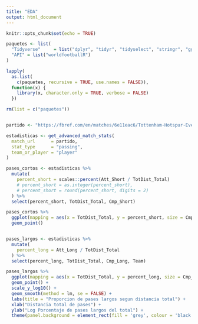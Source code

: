 ```yaml
---
title: "EDA"
output: html_document
---
```


```r

knitr::opts_chunk$set(echo = TRUE)

paquetes <- list(
  "Tidyverse"     = list("dplyr", "tidyr", "tidyselect", "stringr", "ggplot2"),
  "API" = list("worldfootballR")
)

lapply(
  as.list(
    c(paquetes, recursive = TRUE, use.names = FALSE)),
  function(x) {
    library(x, character.only = TRUE, verbose = FALSE)
  })

rm(list = c("paquetes"))



```

```r

partido <- "https://fbref.com/en/matches/6e11eac6/Tottenham-Hotspur-Everton-March-7-2022-Premier-League"
```

```r

estadisticas <- get_advanced_match_stats(
  match_url      = partido,
  stat_type      = "passing",
  team_or_player = "player"
) 
```

```r

pases_cortos <- estadisticas %>% 
  mutate(
    percent_short = scales::percent(Att_Short / TotDist_Total)
    # percent_short = as.integer(percent_short),
    # percent_short = round(percent_short, digits = 2)
  ) %>% 
  select(percent_short, TotDist_Total, Cmp_Short)

```

```r
pases_cortos %>%
  ggplot(mapping = aes(x = TotDist_Total, y = percent_short, size = Cmp_Short)) +
  geom_point()



```

```r

pases_largos <- estadisticas %>% 
  mutate(
    percent_long = Att_Long / TotDist_Total
  ) %>% 
  select(percent_long, TotDist_Total, Cmp_Long, Team)

```

```r

pases_largos %>%
  ggplot(mapping = aes(x = TotDist_Total, y = percent_long, size = Cmp_Long, color = Team)) +
  geom_point() +
  scale_y_log10() +
  geom_smooth(method = lm, se = FALSE) +
  labs(title = "Proporcion de pases largos segun distancia total") +
  xlab("Distancia total de pases") +
  ylab("Log Porcentaje de pases largos del total") +
  theme(panel.background = element_rect(fill = 'grey', colour = 'black'))
```